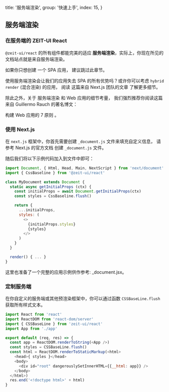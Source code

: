 
  title: '服务端渲染',
  group: '快速上手',
  index: 15,
}


## 服务端渲染

### 在服务端的 ZEIT-UI React

`@zeit-ui/react` 的所有组件都能完美的适应 **服务端渲染**，实际上，你现在所见的文档站点就是来自服务端渲染。

<Note label="阅读提示">
 如果你只想创建 <Link href="https://en.wikipedia.org/wiki/Single-page_application" rel="nofollow" underline>一个 SPA 应用</Link>，
  建议跳过此章节。
</Note>

<Spacer y={.5} />

使用服务端渲染会让我们的应用失去 SPA 的所有优势吗？或许你可以考虑 `hybrid render` (混合渲染) 的应用，
阅读 <Link color href="https://nextjs.org/blog/next-9-3#next-gen-static-site-generation-ssg-support" rel="nofollow">
这篇来自 Next.js 团队的文章</Link> 了解更多细节。

<Text>除此之外，关于 <Text b>服务端渲染</Text> 和 Web 应用的细节考量，
我们强烈推荐你阅读这篇来自 <Text em>Guillermo Rauch</Text> 的著名博文：
<Link color href="https://rauchg.com/2014/7-principles-of-rich-web-applications" rel="nofollow" target="_blank">
  构建 Web 应用的 7 原则
</Link>。
</Text>

<Spacer y={2.5} />

### 使用 Next.js

在 `next.js` 框架中，你首先需要创建 `_document.js` 文件来填充自定义信息，
请参考 <Link href="https://nextjs.org/docs/advanced-features/custom-document" rel="nofollow">Next.js 的官方文档</Link>
创建 `_document.js` 文件。

随后我们将以下示例代码加入到文件中即可：

```js
import Document, { Html, Head, Main, NextScript } from 'next/document'
import { CssBaseline } from '@zeit-ui/react'

class MyDocument extends Document {
  static async getInitialProps (ctx) {
    const initialProps = await Document.getInitialProps(ctx)
    const styles = CssBaseline.flush()

    return {
      ...initialProps,
      styles: (
        <>
          {initialProps.styles}
          {styles}
        </>
      )
    }
  }

  render() { ... }
}
```

这里也准备了一个完整的应用示例供作参考: <Link href="https://github.com/unix/unix.bio/blob/template/pages/_document.jsx" rel="nofollow">_document.jsx</Link>。

<Spacer y={3} />

### 定制服务端

在你自定义的服务端或其他预渲染框架中，你可以通过函数 `CSSBaseLine.flush` 获取所有样式文本。

```js
import React from 'react'
import ReactDOM from 'react-dom/server'
import { CSSBaseLine } from 'zeit-ui/react'
import App from './app'

export default (req, res) => {
  const app = ReactDOM.renderToString(<App />)
  const styles = CSSBaseLine.flush()
  const html = ReactDOM.renderToStaticMarkup(<html>
    <head>{ styles }</head>
    <body>
      <div id="root" dangerouslySetInnerHTML={{__html: app}} />
    </body>
  </html>)
  res.end('<!doctype html>' + html)
}
```


















